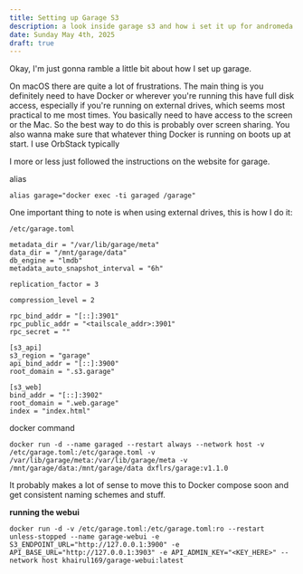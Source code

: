 ```yaml
---
title: Setting up Garage S3
description: a look inside garage s3 and how i set it up for andromeda.computer
date: Sunday May 4th, 2025
draft: true
---
```


Okay, I'm just gonna ramble a little bit about how I set up garage.

On macOS there are quite a lot of frustrations. 
The main thing is you definitely need to have Docker or wherever you're running this have full disk access, especially if you're running on external drives, which seems most practical to me most times.
You basically need to have access to the screen or the Mac. So the best way to do this is probably over screen sharing.
You also wanna make sure that whatever thing Docker is running on boots up at start. I use OrbStack typically

I more or less just followed the instructions on the website for garage.

alias

`alias garage="docker exec -ti garaged /garage"`

One important thing to note is when using external drives, this is how I do it:

`/etc/garage.toml`

```
metadata_dir = "/var/lib/garage/meta"
data_dir = "/mnt/garage/data"
db_engine = "lmdb"
metadata_auto_snapshot_interval = "6h"

replication_factor = 3

compression_level = 2

rpc_bind_addr = "[::]:3901"
rpc_public_addr = "<tailscale_addr>:3901"
rpc_secret = ""

[s3_api]
s3_region = "garage"
api_bind_addr = "[::]:3900"
root_domain = ".s3.garage"

[s3_web]
bind_addr = "[::]:3902"
root_domain = ".web.garage"
index = "index.html"
```

docker command
```
docker run -d --name garaged --restart always --network host -v /etc/garage.toml:/etc/garage.toml -v /var/lib/garage/meta:/var/lib/garage/meta -v /mnt/garage/data:/mnt/garage/data dxflrs/garage:v1.1.0
```

It probably makes a lot of sense to move this to Docker compose soon and get consistent naming schemes and stuff.

**running the webui**

```
docker run -d -v /etc/garage.toml:/etc/garage.toml:ro --restart unless-stopped --name garage-webui -e S3_ENDPOINT_URL="http://127.0.0.1:3900" -e API_BASE_URL="http://127.0.0.1:3903" -e API_ADMIN_KEY="<KEY_HERE>" --network host khairul169/garage-webui:latest
```